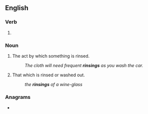 ==English==

===Verb===
{{head|en|present participle}}

# {{present participle of|rinse|lang=en|nocat=1}}

===Noun===
{{en-noun}}

# The act by which something is rinsed.
#: ''The cloth will need frequent '''rinsings''' as you wash the car.''
# {{lb|en|usually plural}} That which is rinsed or washed out.
#: ''the '''rinsings''' of a wine-glass''

===Anagrams===
* {{l|en|rings in}}
